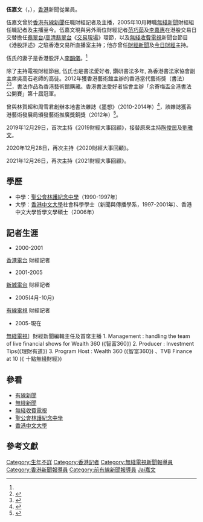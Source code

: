 {{主播資訊
| 主播頭銜     = 無綫新聞財經組首席記者/主播
| 主播姓名     = 伍嘉文
| 主播英文名字 = Byron Ng
| 暱稱         = 
| 綽號         = 
| 主播照片檔案 = 
| 主播照片尺寸 = 
| 主播照片圖說 =
| 主播出生年分 = {{birth date and age|1978|02|07}} 
| 主播出生日期 = 
| 出生地       = {{BHKG}}
| 主播逝世年分 = 
| 主播逝世日期 = 
| 逝世地       = 
| 主播年齡     = 
| 國籍         = 
| 籍貫         = 
| 最高學歷     = 香港中文大學哲學文學碩士
| 婚姻狀況     = 
| 配偶         = {{marriage|李韻儀<ref name="nkm">[http://orientaldaily.on.cc/cnt/finance/20141021/00271_001.html 絲絲講場：李韻儀下月做新娘]</ref>|Nov 15, 2014}}
| 宗教信仰    = 未知
| 官方網站     = 
| 備註         = 
|}}
'''伍嘉文'''（{{lang-en|Byron Ng}}，{{bd|1978年2月7日|}}），[[香港|香港]]新聞從業員。

伍嘉文曾於[[香港|香港]][[有線新聞|有線新聞]]任職財經記者及主播，2005年10月轉職[[無綫新聞|無綫新聞]]財經組任職記者及主播至今。伍嘉文現與另外兩位財經記者[[范巧茹|范巧茹]]及[[李嘉惠|李嘉惠]]在港股交易日交替擔任[[翡翠台|翡翠台]]/[[高清翡翠台|高清翡翠台]]《[[交易現場|交易現場]]》環節，以及[[無綫收費電視|無綫收費電視]]新聞台節目《港股評述》之駐香港交易所直播室主持；他亦曾任[[財經新聞|財經新聞]]及[[今日財經_(香港)|今日財經]]主持。

伍氏的妻子是香港股評人[[李韻儀|李韻儀]]。<ref name="nkm"></ref>

除了主持電視財經節目, 伍氏也是書法愛好者, 鑽研書法多年, 為香港書法家協會副主席吳高石老師的高徒。2012年獲香港藝術館主辦的香港當代藝術獎（書法）<ref>{{cite web |url=http://www.lcsd.gov.hk/b5/ppr_release_det.php?id=4924 |title=存档副本 |accessdate=2015-04-15 |deadurl=yes |archiveurl=https://web.archive.org/web/20150415120621/http://www.lcsd.gov.hk/b5/ppr_release_det.php?id=4924 |archivedate=2015-04-15 }}</ref><ref>{{Cite web |url=http://news.takungpao.com.hk/hkol/education/2012-09/1044048.html |title=存档副本 |access-date=2015-05-07 |archive-date=2016-10-02 |archive-url=https://web.archive.org/web/20161002030829/http://news.takungpao.com.hk/hkol/education/2012-09/1044048.html }}</ref>，書法作品為香港藝術館購藏。香港書法愛好者協會主辦「余寄梅盃全港書法公開賽」第十屆冠軍。

曾與林賀超和周雪君創辦本地書法雜誌《墨想》（2010-2014年）<ref name="mx">{{Cite web |url=http://moxiang2010.com/ |title=存档副本 |access-date=2020-12-10 |archive-date=2017-09-24 |archive-url=https://web.archive.org/web/20170924193030/http://moxiang2010.com/ }}</ref>，該雜誌獲香港藝術發展局頒發藝術推廣獎銅獎（2012年）<ref>{{Cite web |url=http://www.hkadc.org.hk/tc/content/web.do?page=PressRelease20130509 |title=存档副本 |access-date=2015-05-07 |archive-date=2020-01-14 |archive-url=https://web.archive.org/web/20200114222450/http://www.hkadc.org.hk/tc/content/web.do?page=PressRelease20130509 }}</ref>。

2019年12月29日，首次主持《2019財經大事回顧》，接替原來主持[[陶俊民|陶俊民]]及[[劉雅文|劉雅文]]。

2020年12月28日，再次主持《2020財經大事回顧》。

2021年12月26日，再次主持《2021財經大事回顧》。

==學歷==
*中學：[[聖公會林護紀念中學|聖公會林護紀念中學]]（1990-1997年）
*大學：[[香港中文大學|香港中文大學]]社會科學學士（新聞與傳播學系，1997-2001年）、香港中文大學哲學文學碩士（2006年）

==記者生涯==
* 2000-2001
[[香港電台|香港電台]] 財經記者

* 2001-2005
[[新城電台|新城電台]] 財經記者

* 2005(4月-10月)
[[有線電視|有線電視]] 財經記者

* 2005-現在 
[[無綫電視|無綫電視]]］財經新聞編輯主任及首席主播
1. Management : handling the team of live financial shows for Wealth 360 (《智富360》)
2. Producer : Investment Tips(《理財有道》)
3. Program Host : Wealth 360 (《智富360》) 、TVB Finance at 10 (《 十點無綫財經》)

==參看==
* [[香港有線電視新聞|有線新聞]]
* [[無綫新聞|無綫新聞]]
* [[無綫收費電視|無綫收費電視]]
* [[聖公會林護紀念中學|聖公會林護紀念中學]]
* [[香港中文大學|香港中文大學]]

==參考文獻==
{{reflist}}

{{DEFAULTSORT:NG伍嘉文}}
[[Category:生年不詳|Category:生年不詳]]
[[Category:香港記者|Category:香港記者]]
[[Category:無綫電視新聞報導員|Category:無綫電視新聞報導員]]
[[Category:香港新聞報導員|Category:香港新聞報導員]]
[[Category:前有線新聞報導員|Category:前有線新聞報導員]]
[[Category:伍姓|Jai嘉文]]